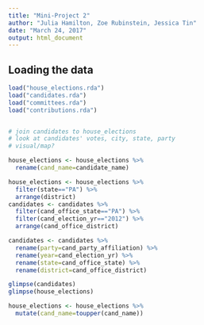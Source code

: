 ```yaml
---
title: "Mini-Project 2"
author: "Julia Hamilton, Zoe Rubinstein, Jessica Tin"
date: "March 24, 2017"
output: html_document
---
```



## Loading the data

```r
load("house_elections.rda")
load("candidates.rda")
load("committees.rda")
load("contributions.rda")


# join candidates to house_elections
# look at candidates' votes, city, state, party
# visual/map?

house_elections <- house_elections %>%
  rename(cand_name=candidate_name) 

house_elections <- house_elections %>%
  filter(state=="PA") %>%
  arrange(district)
candidates <- candidates %>%
  filter(cand_office_state=="PA") %>%
  filter(cand_election_yr=="2012") %>%
  arrange(cand_office_district)

candidates <- candidates %>%
  rename(party=cand_party_affiliation) %>%
  rename(year=cand_election_yr) %>%
  rename(state=cand_office_state) %>%
  rename(district=cand_office_district)

glimpse(candidates)
glimpse(house_elections)

house_elections <- house_elections %>%
  mutate(cand_name=toupper(cand_name))

```




